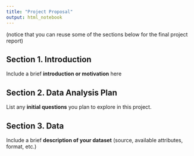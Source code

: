 ```yaml
---
title: "Project Proposal"
output: html_notebook
---
```


(notice that you can reuse some of the sections below for the final project report)

## Section 1. Introduction

Include a brief **introduction or motivation** here

## Section 2. Data Analysis Plan

List any **initial questions** you plan to explore in this project. 

## Section 3. Data

Include a brief **description of your dataset** (source, available attributes, format, etc.)
